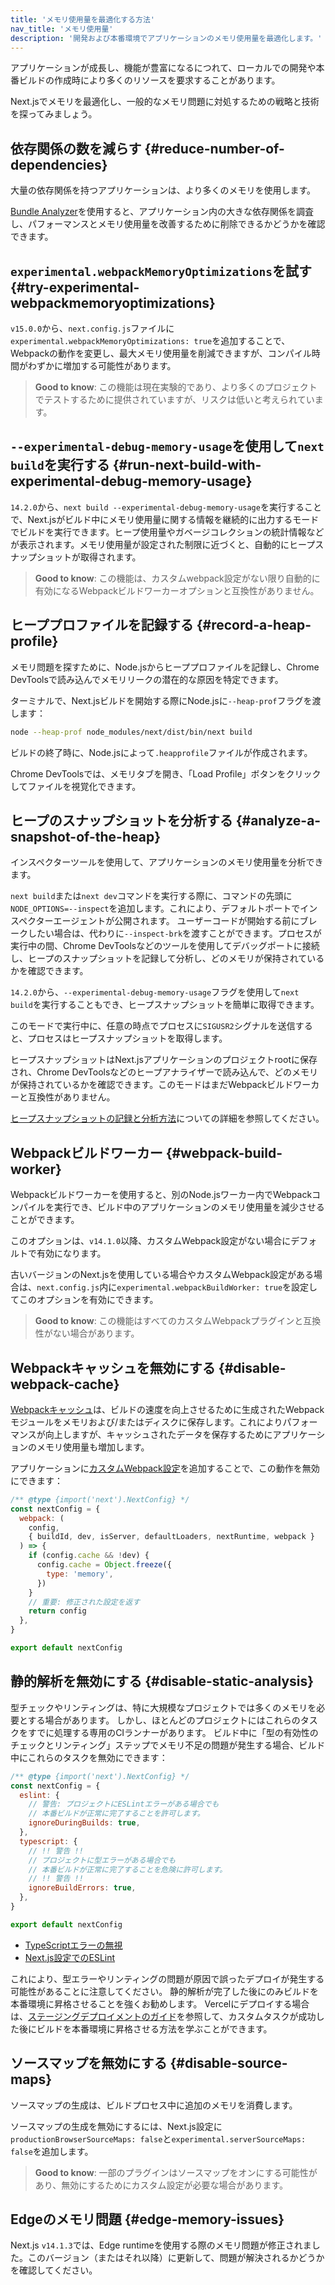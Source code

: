 ```yaml
---
title: 'メモリ使用量を最適化する方法'
nav_title: 'メモリ使用量'
description: '開発および本番環境でアプリケーションのメモリ使用量を最適化します。'
---
```


アプリケーションが成長し、機能が豊富になるにつれて、ローカルでの開発や本番ビルドの作成時により多くのリソースを要求することがあります。

Next.jsでメモリを最適化し、一般的なメモリ問題に対処するための戦略と技術を探ってみましょう。

## 依存関係の数を減らす {#reduce-number-of-dependencies}

大量の依存関係を持つアプリケーションは、より多くのメモリを使用します。

[Bundle Analyzer](/docs/app/guides/package-bundling)を使用すると、アプリケーション内の大きな依存関係を調査し、パフォーマンスとメモリ使用量を改善するために削除できるかどうかを確認できます。

## `experimental.webpackMemoryOptimizations`を試す {#try-experimental-webpackmemoryoptimizations}

`v15.0.0`から、`next.config.js`ファイルに`experimental.webpackMemoryOptimizations: true`を追加することで、Webpackの動作を変更し、最大メモリ使用量を削減できますが、コンパイル時間がわずかに増加する可能性があります。

> **Good to know**: この機能は現在実験的であり、より多くのプロジェクトでテストするために提供されていますが、リスクは低いと考えられています。

## `--experimental-debug-memory-usage`を使用して`next build`を実行する {#run-next-build-with-experimental-debug-memory-usage}

`14.2.0`から、`next build --experimental-debug-memory-usage`を実行することで、Next.jsがビルド中にメモリ使用量に関する情報を継続的に出力するモードでビルドを実行できます。ヒープ使用量やガベージコレクションの統計情報などが表示されます。メモリ使用量が設定された制限に近づくと、自動的にヒープスナップショットが取得されます。

> **Good to know**: この機能は、カスタムwebpack設定がない限り自動的に有効になるWebpackビルドワーカーオプションと互換性がありません。

## ヒーププロファイルを記録する {#record-a-heap-profile}

メモリ問題を探すために、Node.jsからヒーププロファイルを記録し、Chrome DevToolsで読み込んでメモリリークの潜在的な原因を特定できます。

ターミナルで、Next.jsビルドを開始する際にNode.jsに`--heap-prof`フラグを渡します：

```sh
node --heap-prof node_modules/next/dist/bin/next build
```

ビルドの終了時に、Node.jsによって`.heapprofile`ファイルが作成されます。

Chrome DevToolsでは、メモリタブを開き、「Load Profile」ボタンをクリックしてファイルを視覚化できます。

## ヒープのスナップショットを分析する {#analyze-a-snapshot-of-the-heap}

インスペクターツールを使用して、アプリケーションのメモリ使用量を分析できます。

`next build`または`next dev`コマンドを実行する際に、コマンドの先頭に`NODE_OPTIONS=--inspect`を追加します。これにより、デフォルトポートでインスペクターエージェントが公開されます。
ユーザーコードが開始する前にブレークしたい場合は、代わりに`--inspect-brk`を渡すことができます。プロセスが実行中の間、Chrome DevToolsなどのツールを使用してデバッグポートに接続し、ヒープのスナップショットを記録して分析し、どのメモリが保持されているかを確認できます。

`14.2.0`から、`--experimental-debug-memory-usage`フラグを使用して`next build`を実行することもでき、ヒープスナップショットを簡単に取得できます。

このモードで実行中に、任意の時点でプロセスに`SIGUSR2`シグナルを送信すると、プロセスはヒープスナップショットを取得します。

ヒープスナップショットはNext.jsアプリケーションのプロジェクトrootに保存され、Chrome DevToolsなどのヒープアナライザーで読み込んで、どのメモリが保持されているかを確認できます。このモードはまだWebpackビルドワーカーと互換性がありません。

[ヒープスナップショットの記録と分析方法](https://developer.chrome.com/docs/devtools/memory-problems/heap-snapshots)についての詳細を参照してください。

## Webpackビルドワーカー {#webpack-build-worker}

Webpackビルドワーカーを使用すると、別のNode.jsワーカー内でWebpackコンパイルを実行でき、ビルド中のアプリケーションのメモリ使用量を減少させることができます。

このオプションは、`v14.1.0`以降、カスタムWebpack設定がない場合にデフォルトで有効になります。

古いバージョンのNext.jsを使用している場合やカスタムWebpack設定がある場合は、`next.config.js`内に`experimental.webpackBuildWorker: true`を設定してこのオプションを有効にできます。

> **Good to know**: この機能はすべてのカスタムWebpackプラグインと互換性がない場合があります。

## Webpackキャッシュを無効にする {#disable-webpack-cache}

[Webpackキャッシュ](https://webpack.js.org/configuration/cache/)は、ビルドの速度を向上させるために生成されたWebpackモジュールをメモリおよび/またはディスクに保存します。これによりパフォーマンスが向上しますが、キャッシュされたデータを保存するためにアプリケーションのメモリ使用量も増加します。

アプリケーションに[カスタムWebpack設定](/docs/app/api-reference/config/next-config-js/webpack)を追加することで、この動作を無効にできます：

```js title="next.config.mjs"
/** @type {import('next').NextConfig} */
const nextConfig = {
  webpack: (
    config,
    { buildId, dev, isServer, defaultLoaders, nextRuntime, webpack }
  ) => {
    if (config.cache && !dev) {
      config.cache = Object.freeze({
        type: 'memory',
      })
    }
    // 重要: 修正された設定を返す
    return config
  },
}

export default nextConfig
```

## 静的解析を無効にする {#disable-static-analysis}

型チェックやリンティングは、特に大規模なプロジェクトでは多くのメモリを必要とする場合があります。
しかし、ほとんどのプロジェクトにはこれらのタスクをすでに処理する専用のCIランナーがあります。
ビルド中に「型の有効性のチェックとリンティング」ステップでメモリ不足の問題が発生する場合、ビルド中にこれらのタスクを無効にできます：

```js title="next.config.mjs"
/** @type {import('next').NextConfig} */
const nextConfig = {
  eslint: {
    // 警告: プロジェクトにESLintエラーがある場合でも
    // 本番ビルドが正常に完了することを許可します。
    ignoreDuringBuilds: true,
  },
  typescript: {
    // !! 警告 !!
    // プロジェクトに型エラーがある場合でも
    // 本番ビルドが正常に完了することを危険に許可します。
    // !! 警告 !!
    ignoreBuildErrors: true,
  },
}

export default nextConfig
```

- [TypeScriptエラーの無視](/docs/app/api-reference/config/typescript#disabling-typescript-errors-in-production)
- [Next.js設定でのESLint](https://nextjs.org/docs/canary/pages/api-reference/config/next-config-js/eslint)

これにより、型エラーやリンティングの問題が原因で誤ったデプロイが発生する可能性があることに注意してください。
静的解析が完了した後にのみビルドを本番環境に昇格させることを強くお勧めします。
Vercelにデプロイする場合は、[ステージングデプロイメントのガイド](https://vercel.com/docs/deployments/managing-deployments#staging-and-promoting-a-production-deployment)を参照して、カスタムタスクが成功した後にビルドを本番環境に昇格させる方法を学ぶことができます。

## ソースマップを無効にする {#disable-source-maps}

ソースマップの生成は、ビルドプロセス中に追加のメモリを消費します。

ソースマップの生成を無効にするには、Next.js設定に`productionBrowserSourceMaps: false`と`experimental.serverSourceMaps: false`を追加します。

> **Good to know**: 一部のプラグインはソースマップをオンにする可能性があり、無効にするためにカスタム設定が必要な場合があります。

## Edgeのメモリ問題 {#edge-memory-issues}

Next.js `v14.1.3`では、Edge runtimeを使用する際のメモリ問題が修正されました。このバージョン（またはそれ以降）に更新して、問題が解決されるかどうかを確認してください。
